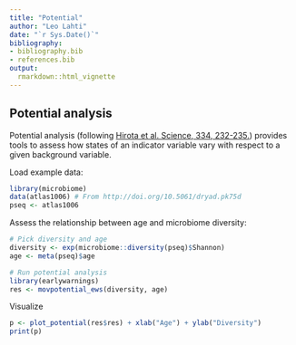 ```yaml
---
title: "Potential"
author: "Leo Lahti"
date: "`r Sys.Date()`"
bibliography: 
- bibliography.bib
- references.bib
output: 
  rmarkdown::html_vignette
---
```

<!--
  %\VignetteEngine{knitr::rmarkdown}
  %\VignetteIndexEntry{microbiome tutorial - potential}
  %\usepackage[utf8]{inputenc}
  %\VignetteEncoding{UTF-8}  
-->


## Potential analysis

Potential analysis (following [Hirota et al. Science, 334, 232-235.](http://www.sciencemag.org/content/334/6053/232.long)) provides tools to assess how states of an indicator variable vary with respect to a given background variable.

Load example data:

```r
library(microbiome)
data(atlas1006) # From http://doi.org/10.5061/dryad.pk75d
pseq <- atlas1006 
```


Assess the relationship between age and microbiome diversity:

```r
# Pick diversity and age
diversity <- exp(microbiome::diversity(pseq)$Shannon)
age <- meta(pseq)$age

# Run potential analysis
library(earlywarnings)
res <- movpotential_ews(diversity, age)
```


Visualize

```r
p <- plot_potential(res$res) + xlab("Age") + ylab("Diversity")
print(p)
```
